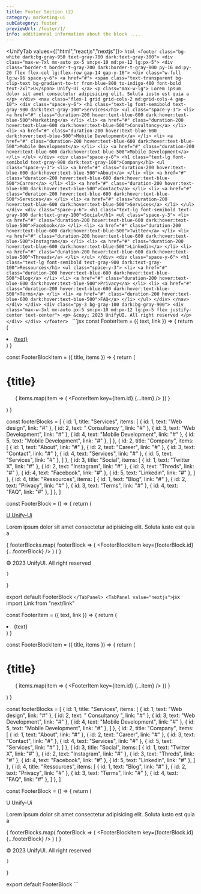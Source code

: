 ```yaml
---
title: Footer Section (2)
category: marketing-ui
subCategory: footer
previewUrl: /footer/1/
info: additionnal information about the block .....
---
```

<UnifyTab values={["html","reactjs","nextjs"]}>
    <TabPanel value="html">
    ```html
        <footer class="bg-white dark:bg-gray-950 text-gray-700 dark:text-gray-300">
        <div class="max-w-7xl mx-auto px-5 sm:px-10 md:px-12 lg:px-5">
            <div class="border-t border-t-gray-200 dark:border-t-gray-800 py-16 md:py-20 flex flex-col lg:flex-row gap-14 gap-y-16">
                <div class="w-full lg:w-96 space-y-6">
                    <a href="#">
                        <span class="text-transparent bg-clip-text bg-gradient-to-tr from-blue-800 to-indigo-400 font-bold text-2xl">U</span>
                        Unify-Ui
                    </a>
                    <p class="max-w-lg">
                        Lorem ipsum dolor sit amet consectetur adipisicing elit. Soluta iusto est quia a
                    </p>
                </div>
                <nav class="flex-1 grid grid-cols-2 md:grid-cols-4 gap-10">
                    <div class="space-y-6">
                        <h1 class="text-lg font-semibold text-gray-900 dark:text-gray-100">Services</h1>
                        <ul class="space-y-3">
                            <li>
                                <a href="#" class="duration-200 hover:text-blue-600 dark:hover:text-blue-500">Marketing</a>
                            </li>
                            <li>
                                <a href="#" class="duration-200 hover:text-blue-600 dark:hover:text-blue-500">Consultancy</a>
                            </li>
                            <li>
                                <a href="#" class="duration-200 hover:text-blue-600 dark:hover:text-blue-500">Mobile Development</a>
                            </li>
                            <li>
                                <a href="#" class="duration-200 hover:text-blue-600 dark:hover:text-blue-500">Mobile Development</a>
                            </li>
                            <li>
                                <a href="#" class="duration-200 hover:text-blue-600 dark:hover:text-blue-500">Mobile Development</a>
                            </li>
                        </ul>
                    </div>
                    <div class="space-y-6">
                        <h1 class="text-lg font-semibold text-gray-900 dark:text-gray-100">Company</h1>
                        <ul class="space-y-3">
                            <li>
                                <a href="#" class="duration-200 hover:text-blue-600 dark:hover:text-blue-500">About</a>
                            </li>
                            <li>
                                <a href="#" class="duration-200 hover:text-blue-600 dark:hover:text-blue-500">Carrer</a>
                            </li>
                            <li>
                                <a href="#" class="duration-200 hover:text-blue-600 dark:hover:text-blue-500">Contact</a>
                            </li>
                            <li>
                                <a href="#" class="duration-200 hover:text-blue-600 dark:hover:text-blue-500">Services</a>
                            </li>
                            <li>
                                <a href="#" class="duration-200 hover:text-blue-600 dark:hover:text-blue-500">Services</a>
                            </li>
                        </ul>
                    </div>
                    <div class="space-y-6">
                        <h1 class="text-lg font-semibold text-gray-900 dark:text-gray-100">Social</h1>
                        <ul class="space-y-3">
                            <li>
                                <a href="#" class="duration-200 hover:text-blue-600 dark:hover:text-blue-500">Facebook</a>
                            </li>
                            <li>
                                <a href="#" class="duration-200 hover:text-blue-600 dark:hover:text-blue-500">Twitter</a>
                            </li>
                            <li>
                                <a href="#" class="duration-200 hover:text-blue-600 dark:hover:text-blue-500">Instagram</a>
                            </li>
                            <li>
                                <a href="#" class="duration-200 hover:text-blue-600 dark:hover:text-blue-500">Linkedin</a>
                            </li>
                            <li>
                                <a href="#" class="duration-200 hover:text-blue-600 dark:hover:text-blue-500">Threads</a>
                            </li>
                        </ul>
                    </div>
                    <div class="space-y-6">
                        <h1 class="text-lg font-semibold text-gray-900 dark:text-gray-100">Ressources</h1>
                        <ul class="space-y-3">
                            <li>
                                <a href="#" class="duration-200 hover:text-blue-600 dark:hover:text-blue-500">Blog</a>
                            </li>
                            <li>
                                <a href="#" class="duration-200 hover:text-blue-600 dark:hover:text-blue-500">Privacy</a>
                            </li>
                            <li>
                                <a href="#" class="duration-200 hover:text-blue-600 dark:hover:text-blue-500">Terms</a>
                            </li>
                            <li>
                                <a href="#" class="duration-200 hover:text-blue-600 dark:hover:text-blue-500">FAQ</a>
                            </li>
                        </ul>
                    </div>
                </nav>
            </div>
        </div>
        <div class="py-3 bg-gray-100 dark:bg-gray-900">
            <div class="max-w-3xl mx-auto px-5 sm:px-10 md:px-12 lg:px-5 flex justify-center text-center">
                <p> &copy; 2023 UnifyUI. All right reserved </p>
            </div>
        </div>
    </footer>
    ```
    </TabPanel>
    <TabPanel value="reactjs">
    ```jsx
    const FooterItem = ({ text, link }) => {
    return (
        <li>
            <a href={link} className="duration-200 hover:text-blue-600 dark:hover:text-blue-500">
                {text}
            </a>
        </li>
    )
}

const FooterBlockItem = ({ title, items }) => {
    return (
        <div className="space-y-6">
            <h1 className="text-lg font-semibold text-gray-900 dark:text-gray-100">
                {title}
            </h1>
            <ul className="space-y-3">
                {
                    items.map(item => (
                        <FooterItem key={item.id} {...item} />
                    ))
                }
            </ul>
        </div>
    )
}

const footerBlocks = [
    {
        id: 1,
        title: "Services",
        items: [
            {
                id: 1,
                text: "Web design",
                link: "#"
            },
            {
                id: 2,
                text: " Consultancy ",
                link: "#"
            },
            {
                id: 3,
                text: "Web Development",
                link: "#"
            },
            {
                id: 4,
                text: "Mobile Development",
                link: "#"
            },
            {
                id: 5,
                text: "Mobile Development",
                link: "#"
            },
        ]
    },
    {
        id: 2,
        title: "Company",
        items: [
            {
                id: 1,
                text: "About",
                link: "#"
            },
            {
                id: 2,
                text: "Career",
                link: "#"
            },
            {
                id: 3,
                text: "Contact",
                link: "#"
            },
            {
                id: 4,
                text: "Services",
                link: "#"
            },
            {
                id: 5,
                text: "Services",
                link: "#"
            },
        ]
    },
    {
        id: 3,
        title: "Social",
        items: [
            {
                id: 1,
                text: "Twitter X",
                link: "#"
            },
            {
                id: 2,
                text: "Instagram",
                link: "#"
            },
            {
                id: 3,
                text: "Threds",
                link: "#"
            },
            {
                id: 4,
                text: "Facebook",
                link: "#"
            },
            {
                id: 5,
                text: "Linkedin",
                link: "#"
            },
        ]
    },
    {
        id: 4,
        title: "Ressources",
        items: [
            {
                id: 1,
                text: "Blog",
                link: "#"
            },
            {
                id: 2,
                text: "Privacy",
                link: "#"
            },
            {
                id: 3,
                text: "Terms",
                link: "#"
            },
            {
                id: 4,
                text: "FAQ",
                link: "#"
            },
        ]
    },
]


const FooterBlock = () => {
    return (
        <footer className="bg-white dark:bg-gray-950 text-gray-700 dark:text-gray-300">
            <div className="max-w-7xl mx-auto px-5 sm:px-10 md:px-12 lg:px-5">
                <div className="border-t border-t-gray-200 dark:border-t-gray-800 py-16 md:py-20 flex flex-col lg:flex-row gap-14 gap-y-16">
                    <div className="w-full lg:w-96 space-y-6">
                        <a href="#">
                            <span className="text-transparent bg-clip-text bg-gradient-to-tr from-blue-800 to-indigo-400 font-bold text-2xl">U</span>
                            Unify-Ui
                        </a>
                        <p className="max-w-lg">
                            Lorem ipsum dolor sit amet consectetur adipisicing elit. Soluta iusto est quia a
                        </p>
                    </div>
                    <nav className="flex-1 grid grid-cols-2 md:grid-cols-4 gap-10">
                        {
                            footerBlocks.map(
                                footerBlock => (
                                    <FooterBlockItem key={footerBlock.id} {...footerBlock} />
                                )
                            )
                        }
                    </nav>
                </div>
            </div>
            <div className="py-3 bg-gray-100 dark:bg-gray-900">
                <div className="max-w-3xl mx-auto px-5 sm:px-10 md:px-12 lg:px-5 flex justify-center text-center">
                    <p> © 2023 UnifyUI. All right reserved </p>
                </div>
            </div>
        </footer>

    )
}

export default FooterBlock
    ```
    </TabPanel>
    <TabPanel value="nextjs">
    ```jsx
    import Link from "next/link"

const FooterItem = ({ text, link }) => {
    return (
        <li>
            <Link href={link} className="duration-200 hover:text-blue-600 dark:hover:text-blue-500">
                {text}
            </Link>
        </li>
    )
}

const FooterBlockItem = ({ title, items }) => {
    return (
        <div className="space-y-6">
            <h1 className="text-lg font-semibold text-gray-900 dark:text-gray-100">
                {title}
            </h1>
            <ul className="space-y-3">
                {
                    items.map(item => (
                        <FooterItem key={item.id} {...item} />
                    ))
                }
            </ul>
        </div>
    )
}

const footerBlocks = [
    {
        id: 1,
        title: "Services",
        items: [
            {
                id: 1,
                text: "Web design",
                link: "#"
            },
            {
                id: 2,
                text: " Consultancy ",
                link: "#"
            },
            {
                id: 3,
                text: "Web Development",
                link: "#"
            },
            {
                id: 4,
                text: "Mobile Development",
                link: "#"
            },
            {
                id: 5,
                text: "Mobile Development",
                link: "#"
            },
        ]
    },
    {
        id: 2,
        title: "Company",
        items: [
            {
                id: 1,
                text: "About",
                link: "#"
            },
            {
                id: 2,
                text: "Career",
                link: "#"
            },
            {
                id: 3,
                text: "Contact",
                link: "#"
            },
            {
                id: 4,
                text: "Services",
                link: "#"
            },
            {
                id: 5,
                text: "Services",
                link: "#"
            },
        ]
    },
    {
        id: 3,
        title: "Social",
        items: [
            {
                id: 1,
                text: "Twitter X",
                link: "#"
            },
            {
                id: 2,
                text: "Instagram",
                link: "#"
            },
            {
                id: 3,
                text: "Threds",
                link: "#"
            },
            {
                id: 4,
                text: "Facebook",
                link: "#"
            },
            {
                id: 5,
                text: "Linkedin",
                link: "#"
            },
        ]
    },
    {
        id: 4,
        title: "Ressources",
        items: [
            {
                id: 1,
                text: "Blog",
                link: "#"
            },
            {
                id: 2,
                text: "Privacy",
                link: "#"
            },
            {
                id: 3,
                text: "Terms",
                link: "#"
            },
            {
                id: 4,
                text: "FAQ",
                link: "#"
            },
        ]
    },
]


const FooterBlock = () => {
    return (
        <footer className="bg-white dark:bg-gray-950 text-gray-700 dark:text-gray-300">
            <div className="max-w-7xl mx-auto px-5 sm:px-10 md:px-12 lg:px-5">
                <div className="border-t border-t-gray-200 dark:border-t-gray-800 py-16 md:py-20 flex flex-col lg:flex-row gap-14 gap-y-16">
                    <div className="w-full lg:w-96 space-y-6">
                        <Link href="#">
                            <span className="text-transparent bg-clip-text bg-gradient-to-tr from-blue-800 to-indigo-400 font-bold text-2xl">U</span>
                            Unify-Ui
                        </Link>
                        <p className="max-w-lg">
                            Lorem ipsum dolor sit amet consectetur adipisicing elit. Soluta iusto est quia a
                        </p>
                    </div>
                    <nav className="flex-1 grid grid-cols-2 md:grid-cols-4 gap-10">
                        {
                            footerBlocks.map(
                                footerBlock => (
                                    <FooterBlockItem key={footerBlock.id} {...footerBlock} />
                                )
                            )
                        }
                    </nav>
                </div>
            </div>
            <div className="py-3 bg-gray-100 dark:bg-gray-900">
                <div className="max-w-3xl mx-auto px-5 sm:px-10 md:px-12 lg:px-5 flex justify-center text-center">
                    <p> © 2023 UnifyUI. All right reserved </p>
                </div>
            </div>
        </footer>

    )
}

export default FooterBlock
    ```
    </TabPanel>
</UnifyTab>

